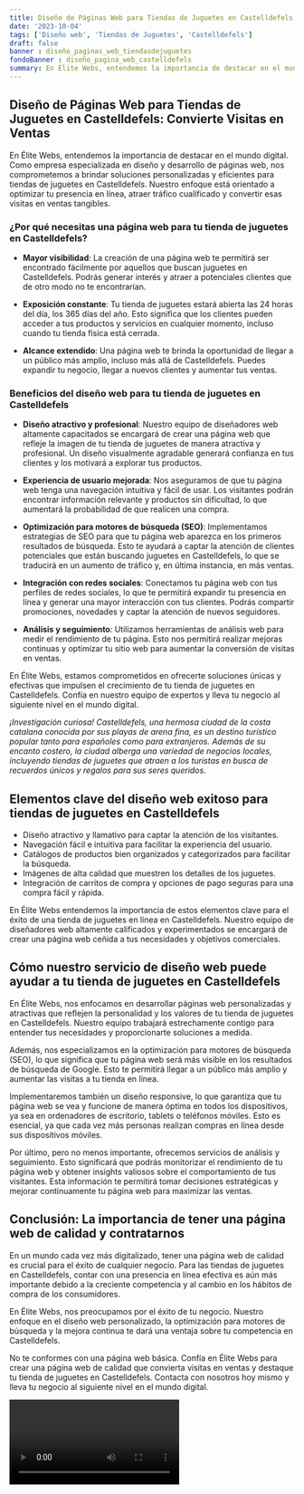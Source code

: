 ```yaml
---
title: Diseño de Páginas Web para Tiendas de Juguetes en Castelldefels
date: '2023-10-04'
tags: ['Diseño web', 'Tiendas de Juguetes', 'Castelldefels']
draft: false
banner : diseño_paginas_web_tiendasdejuguetes
fondoBanner : diseño_pagina_web_castelldefels
summary: En Élite Webs, entendemos la importancia de destacar en el mundo digital. Como empresa especializada en diseño y desarrollo de páginas web, nos comprometemos a brindar soluciones personalizadas y eficientes para tiendas de juguetes en Castelldefels. Nuestro enfoque está orientado a optimizar tu presencia en línea, atraer tráfico cualificado y convertir esas visitas en ventas tangibles.
---
```


## **Diseño de Páginas Web para Tiendas de Juguetes en Castelldefels: Convierte Visitas en Ventas**

En Élite Webs, entendemos la importancia de destacar en el mundo digital. Como empresa especializada en diseño y desarrollo de páginas web, nos comprometemos a brindar soluciones personalizadas y eficientes para tiendas de juguetes en Castelldefels. Nuestro enfoque está orientado a optimizar tu presencia en línea, atraer tráfico cualificado y convertir esas visitas en ventas tangibles.

### **¿Por qué necesitas una página web para tu tienda de juguetes en Castelldefels?**

- **Mayor visibilidad**: La creación de una página web te permitirá ser encontrado fácilmente por aquellos que buscan juguetes en Castelldefels. Podrás generar interés y atraer a potenciales clientes que de otro modo no te encontrarían.

- **Exposición constante**: Tu tienda de juguetes estará abierta las 24 horas del día, los 365 días del año. Esto significa que los clientes pueden acceder a tus productos y servicios en cualquier momento, incluso cuando tu tienda física está cerrada.

- **Alcance extendido**: Una página web te brinda la oportunidad de llegar a un público más amplio, incluso más allá de Castelldefels. Puedes expandir tu negocio, llegar a nuevos clientes y aumentar tus ventas.

### **Beneficios del diseño web para tu tienda de juguetes en Castelldefels**

- **Diseño atractivo y profesional**: Nuestro equipo de diseñadores web altamente capacitados se encargará de crear una página web que refleje la imagen de tu tienda de juguetes de manera atractiva y profesional. Un diseño visualmente agradable generará confianza en tus clientes y los motivará a explorar tus productos.

- **Experiencia de usuario mejorada**: Nos aseguramos de que tu página web tenga una navegación intuitiva y fácil de usar. Los visitantes podrán encontrar información relevante y productos sin dificultad, lo que aumentará la probabilidad de que realicen una compra.

- **Optimización para motores de búsqueda (SEO)**: Implementamos estrategias de SEO para que tu página web aparezca en los primeros resultados de búsqueda. Esto te ayudará a captar la atención de clientes potenciales que están buscando juguetes en Castelldefels, lo que se traducirá en un aumento de tráfico y, en última instancia, en más ventas.

- **Integración con redes sociales**: Conectamos tu página web con tus perfiles de redes sociales, lo que te permitirá expandir tu presencia en línea y generar una mayor interacción con tus clientes. Podrás compartir promociones, novedades y captar la atención de nuevos seguidores.

- **Análisis y seguimiento**: Utilizamos herramientas de análisis web para medir el rendimiento de tu página. Esto nos permitirá realizar mejoras continuas y optimizar tu sitio web para aumentar la conversión de visitas en ventas.

En Élite Webs, estamos comprometidos en ofrecerte soluciones únicas y efectivas que impulsen el crecimiento de tu tienda de juguetes en Castelldefels. Confía en nuestro equipo de expertos y lleva tu negocio al siguiente nivel en el mundo digital.

_¡Investigación curiosa! Castelldefels, una hermosa ciudad de la costa catalana conocida por sus playas de arena fina, es un destino turístico popular tanto para españoles como para extranjeros. Además de su encanto costero, la ciudad alberga una variedad de negocios locales, incluyendo tiendas de juguetes que atraen a los turistas en busca de recuerdos únicos y regalos para sus seres queridos._

<GifSeo />

<Cta />

## Elementos clave del diseño web exitoso para tiendas de juguetes en Castelldefels

- Diseño atractivo y llamativo para captar la atención de los visitantes.
- Navegación fácil e intuitiva para facilitar la experiencia del usuario.
- Catálogos de productos bien organizados y categorizados para facilitar la búsqueda.
- Imágenes de alta calidad que muestren los detalles de los juguetes.
- Integración de carritos de compra y opciones de pago seguras para una compra fácil y rápida.

En Élite Webs entendemos la importancia de estos elementos clave para el éxito de una tienda de juguetes en línea en Castelldefels. Nuestro equipo de diseñadores web altamente calificados y experimentados se encargará de crear una página web ceñida a tus necesidades y objetivos comerciales.

## Cómo nuestro servicio de diseño web puede ayudar a tu tienda de juguetes en Castelldefels

En Élite Webs, nos enfocamos en desarrollar páginas web personalizadas y atractivas que reflejen la personalidad y los valores de tu tienda de juguetes en Castelldefels. Nuestro equipo trabajará estrechamente contigo para entender tus necesidades y proporcionarte soluciones a medida.

Además, nos especializamos en la optimización para motores de búsqueda (SEO), lo que significa que tu página web será más visible en los resultados de búsqueda de Google. Esto te permitirá llegar a un público más amplio y aumentar las visitas a tu tienda en línea.

Implementaremos también un diseño responsive, lo que garantiza que tu página web se vea y funcione de manera óptima en todos los dispositivos, ya sea en ordenadores de escritorio, tablets o teléfonos móviles. Esto es esencial, ya que cada vez más personas realizan compras en línea desde sus dispositivos móviles.

Por último, pero no menos importante, ofrecemos servicios de análisis y seguimiento. Esto significará que podrás monitorizar el rendimiento de tu página web y obtener insights valiosos sobre el comportamiento de tus visitantes. Esta información te permitirá tomar decisiones estratégicas y mejorar continuamente tu página web para maximizar las ventas.

## Conclusión: La importancia de tener una página web de calidad y contratarnos

En un mundo cada vez más digitalizado, tener una página web de calidad es crucial para el éxito de cualquier negocio. Para las tiendas de juguetes en Castelldefels, contar con una presencia en línea efectiva es aún más importante debido a la creciente competencia y al cambio en los hábitos de compra de los consumidores.

En Élite Webs, nos preocupamos por el éxito de tu negocio. Nuestro enfoque en el diseño web personalizado, la optimización para motores de búsqueda y la mejora continua te dará una ventaja sobre tu competencia en Castelldefels.

No te conformes con una página web básica. Confía en Élite Webs para crear una página web de calidad que convierta visitas en ventas y destaque tu tienda de juguetes en Castelldefels. Contacta con nosotros hoy mismo y lleva tu negocio al siguiente nivel en el mundo digital.

<Video />

<CtaBot job='Tiendas de Juguetes' city='Castelldefels'/>

<Gmaps query='Castelldefels+españa+maps' />